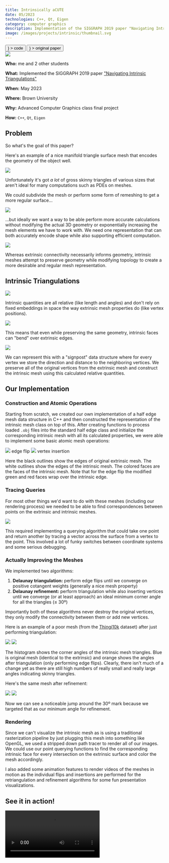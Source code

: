 ```yaml
---
title: Intrinsically aCUTE
date: 05/2023
technologies: C++, Qt, Eigen
category: computer graphics
description: Implementation of the SIGGRAPH 2019 paper "Navigating Intrinsic Triangulations"
image: /images/projects/intrinsic/thumbnail.svg
---
```


<div className="flex flex-row flex-wrap gap-4">
    <Button
        href="https://github.com/dinhanhtruong/intrinsic-triangulations-implementation"
        icon={<FiGithub />}
    >
        code
    </Button>
    <Button
        href="https://www.cs.cmu.edu/~kmcrane/Projects/NavigatingIntrinsicTriangulations/paper.pdf"
        icon={<FiFileText />}
    >
        original paper
    </Button>
</div>

<Image src="/images/projects/intrinsic/hero.png" full={true} />

<OutlineBox>

**Who:** me and 2 other students

**What:** Implemented the SIGGRAPH 2019 paper ["Navigating Intrinsic Triangulations"](https://www.cs.cmu.edu/~kmcrane/Projects/NavigatingIntrinsicTriangulations/index.html)

**When:** May 2023

**Where:** Brown University

**Why:** Advanced Computer Graphics class final project

**How:** `C++`, `Qt`, `Eigen`

</OutlineBox>

## Problem

So what's the goal of this paper?

Here's an example of a nice manifold triangle surface mesh that encodes the geometry of the object well.

<Image src="/images/projects/intrinsic/badmesh.png" />

Unfortunately it's got _a lot_ of gross skinny triangles of various sizes that aren't ideal for many computations such as PDEs on meshes.

We could subdivide the mesh or perform some form of remeshing to get a more regular surface...

<Image src="/images/projects/intrinsic/extrinsicprocess.png" />

...but ideally we want a way to be able perform more accurate calculations without modifying the actual 3D geometry or exponentially increasing the mesh elements we have to work with. We need one representation that can both accurately encode shape while also supporting efficient computation.

<Image src="/images/projects/intrinsic/extrinsiclimit.png" />

Whereas extrinsic connectivity necessarily informs geometry, intrinsic meshes attempt to preserve geometry while modifying topology to create a more desirable and regular mesh representation.

## Intrinsic Triangulations

<Image src="/images/projects/intrinsic/extvsin.png" />

Intrinsic quantities are all relative (like length and angles) and don't rely on fixed embeddings in space the way extrinsic mesh properties do (like vertex positions).

<Image src="/images/projects/intrinsic/intrinsicfaces.png" />

This means that even while preserving the same geometry, intrinsic faces can "bend" over extrinsic edges.

<Image src="/images/projects/intrinsic/signpost.png" />

We can represent this with a "signpost" data structure where for every vertex we store the direction and distance to the neighboring vertices. We preserve all of the original vertices from the extrinsic mesh and construct the intrinsic mesh using this calculated relative quantities.

## Our Implementation

### Construction and Atomic Operations

Starting from scratch, we created our own implementation of a half edge mesh data structure in C++ and then constructed the representation of the intrinsic mesh class on top of this. After creating functions to process loaded `.obj` files into the standard half edge class and initialize the corresponding intrinsic mesh with all its calculated properties, we were able to implement some basic atomic mesh operations:

<div className="flex flex-row gap-x-6">
    <Image src="/images/projects/intrinsic/cube_flip.png" full={false}>
        edge flip
    </Image>
    <Image src="/images/projects/intrinsic/cube_insert.png" full={false}>
        vertex insertion
    </Image>
</div>

Here the black outlines show the edges of original extrinsic mesh. The white outlines show the edges of the intrinsic mesh. The colored faces are the faces of the intrinsic mesh. Note that for the edge flip the modified green and red faces wrap over the intrinsic edge.

### Tracing Queries

For most other things we'd want to do with these meshes (including our rendering process) we needed to be able to find correspondences between points on the extrinsic and intrinsic meshes.

<Image src="/images/projects/intrinsic/tracing.png" full={false} />

This required implementing a querying algorithm that could take one point and return another by tracing a vector across the surface from a vertex to the point. This involved a lot of funky switches between coordinate systems and some serious debugging.

### Actually Improving the Meshes

We implemented two algorithms:

1. **Delaunay triangulation:** perform edge flips until we converge on positive cotangent weights (generally a nice mesh property)
2. **Delaunay refinement:** perform triangulation while also inserting vertices until we converge (or at least approach) an ideal minimum corner angle for all the triangles (&le; 30º)

Importantly both of these algorithms never destroy the original vertices, they only modify the connectivity between them or add new vertices.

Here is an example of a poor mesh (from the [Thingi10k](https://ten-thousand-models.appspot.com/) dataset) after just performing triangulation:

<div className="flex flex-row items-center gap-x-6">
    <Image src="/images/projects/intrinsic/gear_flip.png" full={false}></Image>
    <Image
        src="/images/projects/intrinsic/gear_flip_intrinsic_angles.png"
        full={false}
    ></Image>
</div>

The histogram shows the corner angles of the intrinsic mesh triangles. Blue is original mesh (identical to the extrinsic) and orange shows the angles after triangulation (only performing edge flips). Clearly, there isn't much of a change yet as there are still high numbers of really small and really large angles indicating skinny triangles.

Here's the same mesh after refinement:

<div className="flex flex-row items-center gap-x-6">
    <Image
        src="/images/projects/intrinsic/gear_refine.png"
        full={false}
    ></Image>
    <Image
        src="/images/projects/intrinsic/gear_refine_intrinsic_angles.png"
        full={false}
    ></Image>
</div>

Now we can see a noticeable jump around the 30º mark because we targeted that as our minimum angle for refinement.

### Rendering

Since we can't visualize the intrinsic mesh as is using a traditional rasterization pipeline by just plugging this mesh into something like OpenGL, we used a stripped down path tracer to render all of our images. We could use our point querying functions to find the corresponding intrinsic face for every intersection on the extrinsic surface and color the mesh accordingly.

I also added some animation features to render videos of the meshes in motion as the individual flips and insertions are performed for the retriangulation and refinement algorithms for some fun presentation visualizations.

## See it in action!

<Video src="/images/projects/intrinsic/video.mov" full={true}>
    An appropriately extravagant presentation video showing the progression of
    these algorithms
</Video>
